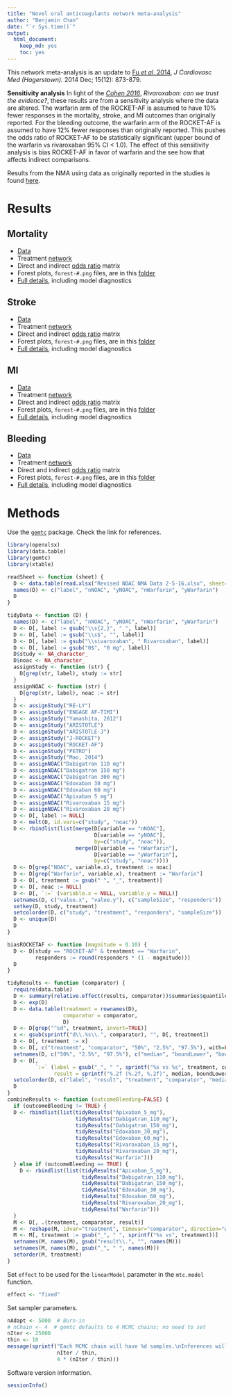 ```yaml
---
title: "Novel oral anticoagulants network meta-analysis"
author: "Benjamin Chan"
date: "`r Sys.time()`"
output: 
  html_document: 
    keep_md: yes
    toc: yes
---
```



This network meta-analysis is an update to
[Fu *et al*, 2014](http://www.ncbi.nlm.nih.gov/pmc/articles/PMC4244213/),
*J Cardiovasc Med (Hagerstown).* 2014 Dec; 15(12): 873-879.

**Sensitivity analysis**
In light of the [*Cohen 2016*](http://dx.doi.org/10.1136/bmj.i575),
*Rivaroxaban: can we trust the evidence?*,
these results are from a sensitivity analysis where the data are altered.
The warfarin arm of the ROCKET-AF is assumed to have 10% fewer responses in the mortality, stroke, and MI outcomes than originally reported.
For the bleeding outcome, the warfarin arm of the ROCKET-AF is assumed to have 12% fewer responses than originally reported.
This pushes the odds ratio of ROCKET-AF to be statistically significant (upper bound of the warfarin vs rivaroxaban 95% CI < 1.0).
The effect of this sensitivity analysis is bias ROCKET-AF in favor of warfarin
and the see how that affects indirect comparisons.

Results from the NMA using data as originally reported in the studies is found [here](http://dx.doi.org/10.5281/zenodo.46116).


# Results

## Mortality

* [Data](mtcMortalityData.csv)
* Treatment [network](mtcMortality_files/figure-html/network-1.png)
* Direct and indirect [odds ratio](mtcMortalityOddsRatios.csv) matrix
* Forest plots, `forest-#.png` files, are in this [folder](mtcMortality_files/figure-html)
* [Full details](mtcMortality.md), including model diagnostics

## Stroke

* [Data](mtcStrokeData.csv)
* Treatment [network](mtcStroke_files/figure-html/network-1.png)
* Direct and indirect [odds ratio](mtcStrokeOddsRatios.csv) matrix
* Forest plots, `forest-#.png` files, are in this [folder](mtcStroke_files/figure-html)
* [Full details](mtcStroke.md), including model diagnostics

## MI

* [Data](mtcMIData.csv)
* Treatment [network](mtcMI_files/figure-html/network-1.png)
* Direct and indirect [odds ratio](mtcMIOddsRatios.csv) matrix
* Forest plots, `forest-#.png` files, are in this [folder](mtcMI_files/figure-html)
* [Full details](mtcMI.md), including model diagnostics

## Bleeding

* [Data](mtcBleedingData.csv)
* Treatment [network](mtcBleeding_files/figure-html/network-1.png)
* Direct and indirect [odds ratio](mtcBleedingOddsRatios.csv) matrix
* Forest plots, `forest-#.png` files, are in this [folder](mtcBleeding_files/figure-html)
* [Full details](mtcBleeding.md), including model diagnostics


# Methods

Use the [`gemtc`](https://drugis.org/software/r-packages/gemtc) package.
Check the link for references.

```r
library(openxlsx)
library(data.table)
library(gemtc)
library(xtable)
```

```r
readSheet <- function (sheet) {
  D <- data.table(read.xlsx("Revised NOAC NMA Data 2-5-16.xlsx", sheet=sheet, startRow=3, cols=1:5))
  names(D) <- c("label", "nNOAC", "yNOAC", "nWarfarin", "yWarfarin")
  D
}

tidyData <- function (D) {
  names(D) <- c("label", "nNOAC", "yNOAC", "nWarfarin", "yWarfarin")
  D <- D[, label := gsub("\\s{2,}", " ", label)]
  D <- D[, label := gsub("\\s$", "", label)]
  D <- D[, label := gsub("\\sivaroxaban", " Rivaroxaban", label)]
  D <- D[, label := gsub("0$", "0 mg", label)]
  D$study <- NA_character_
  D$noac <- NA_character_
  assignStudy <- function (str) {
    D[grep(str, label), study := str]
  }
  assignNOAC <- function (str) {
    D[grep(str, label), noac := str]
  }
  D <- assignStudy("RE-LY")
  D <- assignStudy("ENGAGE AF-TIMI")
  D <- assignStudy("Yamashita, 2012")
  D <- assignStudy("ARISTOTLE")
  D <- assignStudy("ARISTOTLE-J")
  D <- assignStudy("J-ROCKET")
  D <- assignStudy("ROCKET-AF")
  D <- assignStudy("PETRO")
  D <- assignStudy("Mao, 2014")
  D <- assignNOAC("Dabigatran 110 mg")
  D <- assignNOAC("Dabigatran 150 mg")
  D <- assignNOAC("Dabigatran 300 mg")
  D <- assignNOAC("Edoxaban 30 mg")
  D <- assignNOAC("Edoxaban 60 mg")
  D <- assignNOAC("Apixaban 5 mg")
  D <- assignNOAC("Rivaroxaban 15 mg")
  D <- assignNOAC("Rivaroxaban 20 mg")
  D <- D[, label := NULL]
  D <- melt(D, id.vars=c("study", "noac"))
  D <- rbindlist(list(merge(D[variable == "nNOAC"],
                            D[variable == "yNOAC"],
                            by=c("study", "noac")),
                      merge(D[variable == "nWarfarin"],
                            D[variable == "yWarfarin"],
                            by=c("study", "noac"))))
  D <- D[grep("NOAC", variable.x), treatment := noac]
  D <- D[grep("Warfarin", variable.x), treatment := "Warfarin"]
  D <- D[, treatment := gsub(" ", "_", treatment)]
  D <- D[, noac := NULL]
  D <- D[, `:=` (variable.x = NULL, variable.y = NULL)]
  setnames(D, c("value.x", "value.y"), c("sampleSize", "responders"))
  setkey(D, study, treatment)
  setcolorder(D, c("study", "treatment", "responders", "sampleSize"))
  D <- unique(D)
  D
}

biasROCKETAF <- function (magnitude = 0.10) {
  D <- D[study == "ROCKET-AF" & treatment == "Warfarin",
         responders := round(responders * (1 - magnitude))]
  D
}

tidyResults <- function (comparator) {
  require(data.table)
  D <- summary(relative.effect(results, comparator))$summaries$quantiles
  D <- exp(D)
  D <- data.table(treatment = rownames(D),
                  comparator = comparator,
                  D)
  D <- D[grep("^sd", treatment, invert=TRUE)]
  x <- gsub(sprintf("d\\.%s\\.", comparator), "", D[, treatment])
  D <- D[, treatment := x]
  D <- D[, c("treatment", "comparator", "50%", "2.5%", "97.5%"), with=FALSE]
  setnames(D, c("50%", "2.5%", "97.5%"), c("median", "boundLower", "boundUpper"))
  D <- D[,
         `:=` (label = gsub("_", " ", sprintf("%s vs %s", treatment, comparator)),
               result = sprintf("%.2f (%.2f, %.2f)", median, boundLower, boundUpper))]
  setcolorder(D, c("label", "result", "treatment", "comparator", "median", "boundLower", "boundUpper"))
  D
}
combineResults <- function (outcomeBleeding=FALSE) {
  if (outcomeBleeding != TRUE) {
  D <- rbindlist(list(tidyResults("Apixaban_5_mg"),
                      tidyResults("Dabigatran_110_mg"),
                      tidyResults("Dabigatran_150_mg"),
                      tidyResults("Edoxaban_30_mg"),
                      tidyResults("Edoxaban_60_mg"),
                      tidyResults("Rivaroxaban_15_mg"),
                      tidyResults("Rivaroxaban_20_mg"),
                      tidyResults("Warfarin")))
  } else if (outcomeBleeding == TRUE) {
    D <- rbindlist(list(tidyResults("Apixaban_5_mg"),
                        tidyResults("Dabigatran_110_mg"),
                        tidyResults("Dabigatran_150_mg"),
                        tidyResults("Edoxaban_30_mg"),
                        tidyResults("Edoxaban_60_mg"),
                        tidyResults("Rivaroxaban_20_mg"),
                        tidyResults("Warfarin")))
  }
  M <- D[, .(treatment, comparator, result)]
  M <- reshape(M, idvar="treatment", timevar="comparator", direction="wide")
  M <- M[, treatment := gsub("_", " ", sprintf("%s vs", treatment))]
  setnames(M, names(M), gsub("result\\.", "", names(M)))
  setnames(M, names(M), gsub("_", " ", names(M)))
  setorder(M, treatment)
}
```

Set `effect` to be used for the `linearModel` parameter in the `mtc.model` function.

```r
effect <- "fixed"
```

Set sampler parameters.

```r
nAdapt <- 5000  # Burn-in
# nChain <- 4  # gemtc defaults to 4 MCMC chains; no need to set
nIter <- 25000
thin <- 10
message(sprintf("Each MCMC chain will have %d samples.\nInferences will be based on a total of %d samples.",
                nIter / thin,
                4 * (nIter / thin)))
```

Software version information.

```r
sessionInfo()
```
